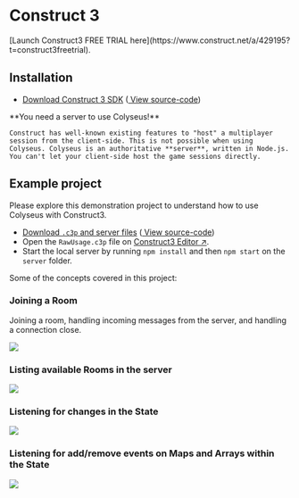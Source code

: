 
# Construct 3

<Callout type="info">
    [Launch Construct3 FREE TRIAL here](https://www.construct.net/a/429195?t=construct3freetrial).
</Callout>

## Installation

- [<DownloadIcon/> Download Construct 3 SDK](https://www.construct.net/en/make-games/addons/111/colyseus-multiplayer-sdk) ([<CodeIcon/> View source-code](https://github.com/colyseus/colyseus-construct3))

<Callout type="warning">
    **You need a server to use Colyseus!**

    Construct has well-known existing features to "host" a multiplayer session from the client-side. This is not possible when using Colyseus. Colyseus is an authoritative **server**, written in Node.js. You can't let your client-side host the game sessions directly.
</Callout>

## Example project

Please explore this demonstration project to understand how to use Colyseus with Construct3.

- [<DownloadIcon/> Download `.c3p` and server files](https://github.com/colyseus/construct3-demo/archive/refs/heads/master.zip) ([<CodeIcon/> View source-code](https://github.com/colyseus/construct3-demo))
- Open the `RawUsage.c3p` file on [Construct3 Editor ↗](https://www.construct.net/a/429195?t=construct3).
- Start the local server by running `npm install` and then `npm start` on the `server` folder.

Some of the concepts covered in this project:

### Joining a Room

Joining a room, handling incoming messages from the server, and handling a connection close.

![](/construct3/join-room-handle-messages.png)

### Listing available Rooms in the server

![](/construct3/matchmaking-rooms-available.png)

### Listening for changes in the State

![](/construct3/state-change.png)

### Listening for add/remove events on Maps and Arrays within the State

![](/construct3/state-items-add-or-remove.png)

